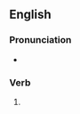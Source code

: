 ==English==

===Pronunciation===
* {{IPA|/kɹuːzd/|lang=en}}

===Verb===
{{head|en|verb form}}

# {{en-past of|cruise}}